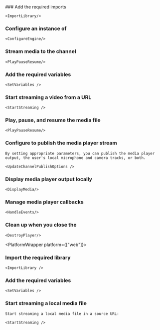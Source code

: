 

<PlatformWrapper platform="react-js">
### Add the required imports

    <ImportLibrary/>

### Configure an instance of <Vg k="ENGINE" />

    <ConfigureEngine/>

### Stream media to the channel

    <PlayPauseResume/>

</PlatformWrapper>
<PlatformWrapper platform={["ios", "macos", "unity", "android"]}>

### Add the required variables

    <SetVariables />

### Start streaming a video from a URL

    <StartStreaming />

### Play, pause, and resume the media file

    <PlayPauseResume/>

### Configure <Vg k="ENGINE" /> to publish the media player stream

    By setting appropriate parameters, you can publish the media player output, the user's local microphone and camera tracks, or both.

    <UpdateChannelPublishOptions />

### Display media player output locally

    <DisplayMedia/>

### Manage media player callbacks
    
    <HandleEvents/>

### Clean up when you close the <Vpl k="CLIENT" />
    
    <DestroyPlayer/>

</PlatformWrapper>

<PlatformWrapper platform={["web"]}>

### Import the required library

    <ImportLibrary />

### Add the required variables

    <SetVariables />

### Start streaming a local media file

    Start streaming a local media file in a source URL:

    <StartStreaming />

</PlatformWrapper>
